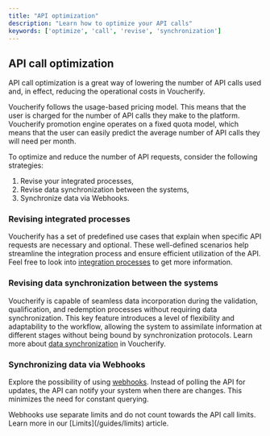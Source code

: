 ```yaml
---
title: "API optimization"
description: "Learn how to optimize your API calls"
keywords: ['optimize', 'call', 'revise', 'synchronization']
---
```


## API call optimization

API call optimization is a great way of lowering the number of API calls used and, in effect, reducing the operational costs in Voucherify.

Voucherify follows the usage-based pricing model. This means that the user is charged for the number of API calls they make to the platform. Voucherify promotion engine operates on a fixed quota model, which means that the user can easily predict the average number of API calls they will need per month.

To optimize and reduce the number of API requests, consider the following strategies:

1. Revise your integrated processes,
2. Revise data synchronization between the systems,
3. Synchronize data via Webhooks.

### Revising integrated processes

Voucherify has a set of predefined use cases that explain when specific API requests are necessary and optional. These well-defined scenarios help streamline the integration process and ensure efficient utilization of the API. Feel free to look into [integration processes](/guides/integration-processes) to get more information.

### Revising data synchronization between the systems

Voucherify is capable of seamless data incorporation during the validation, qualification, and redemption processes without requiring data synchronization. This key feature introduces a level of flexibility and adaptability to the workflow, allowing the system to assimilate information at different stages without being bound by synchronization protocols. Learn more about [data synchronization](/guides/data-synchronization) in Voucherify.

### Synchronizing data via Webhooks

Explore the possibility of using [webhooks](/api-reference/introduction-to-webhooks). Instead of polling the API for updates, the API can notify your system when there are changes. This minimizes the need for constant querying.

<Note>
  Webhooks use separate limits and do not count towards the API call limits. Learn more in our [Limits](/guides/limits) article.
</Note>